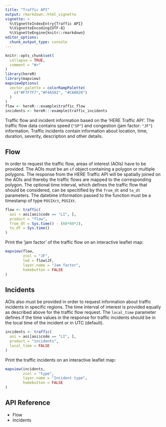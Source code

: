 ```yaml
---
title: "Traffic API"
output: rmarkdown::html_vignette
vignette: >
  %\VignetteIndexEntry{Traffic API}
  %\VignetteEncoding{UTF-8}
  %\VignetteEngine{knitr::rmarkdown}
editor_options: 
  chunk_output_type: console
---
```


```r
knitr::opts_chunk$set(
  collapse = TRUE,
  comment = "#>"
)
library(hereR)
library(mapview)
mapviewOptions(
  vector.palette = colorRampPalette(
    c("#F7F7F7","#F4A582", "#CA0020")
  )
)
flow <- hereR:::example$traffic_flow
incidents <- hereR:::example$traffic_incidents
```

Traffic flow and incident information based on the 'HERE Traffic API'. The traffic flow data contains speed (`"SP"`) and congestion (jam factor: `"JF"`) information. Traffic incidents contain information about location, time, duration, severity, description and other details.

## Flow
In order to request the traffic flow, areas of interest (AOIs) have to be provided. The AOIs must be an `sf` object containing a polygon or multiple polygons. The response from the HERE Traffic API will be spatially joined on the AOIs and thereby the traffic flows are mapped to the corresponding polygon. The optional time interval, which defines the traffic flow that should be considered, can be specitified by the `from_dt` and `to_dt` parameters. The datetime information passed to the function must be a timestamp of type `POSIXct`, `POSIXt`.

```r
flow <- traffic(
  aoi = aoi[aoi$code == "LI", ],
  product = "flow",
  from_dt = Sys.time() - (60*60*2),
  to_dt = Sys.time()
)
```

Print the 'jam factor' of the traffic flow on an interactive leaflet map:
```r
mapview(flow,
        zcol = "JF",
        lwd = flow$JF,
        layer.name = "Jam factor",
        homebutton = FALSE
)
```

## Incidents
AOIs also must be provided in order to request information about traffic incidents in specific regions. The time interval of interest is provided equally as described above for the traffic flow request. The `local_time` parameter defines if the time values in the response for traffic incidents should be in the local time of the incident or in UTC (default).

```r
incidents <- traffic(
  aoi = aoi[aoi$code == "LI", ],
  product = "incidents",
  local_time = FALSE
)
```

Print the traffic incidents on an interactive leaflet map:
```r
mapview(incidents,
        zcol = "type",
        layer.name = "Incident type",
        homebutton = FALSE
)
```

## API Reference

* Flow
* Incidents

